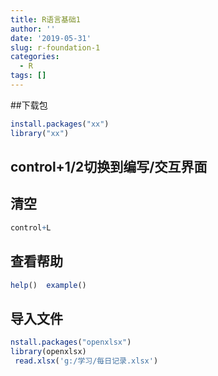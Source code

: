 ```yaml
---
title: R语言基础1
author: ''
date: '2019-05-31'
slug: r-foundation-1
categories:
  - R
tags: []
---
```


##下载包


```r
install.packages("xx")
library("xx")
```

## control+1/2切换到编写/交互界面

	
##  清空
```r
control+L
```
## 查看帮助

```r
help()  example()
```


## 导入文件
```r
nstall.packages("openxlsx")
library(openxlsx)
 read.xlsx('g:/学习/每日记录.xlsx')

```

